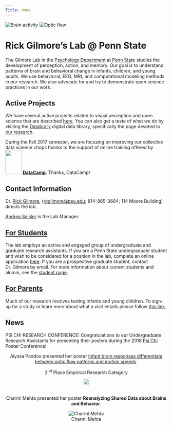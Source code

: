 ```yaml
---
Title: Home
---
```


![Brain activity](images/fesi-2014.jpg) ![Optic flow](images/optic-flow.jpg)

# Rick Gilmore's Lab @ Penn State

The Gilmore Lab in the [Psychology Department](http://psych.la.psu.edu) at [Penn State](http://www.psu.edu) studies the development of perception, action, and memory. Our goal is to understand patterns of brain and behavioral change in infants, children, and young adults. We use behavioral, EEG, MRI, and computational modeling methods in our research. We also advocate for and try to demonstrate open science practices in our work. 

## Active Projects

We have several active projects related to visual perception and open science that are described [here](research.html). You can also get a taste of what we do by visiting the <a href="https://databrary.org">Databrary</a> digital data library, specifically the page devoted to <a href="https://databrary.org/party/6">our research</a>.

During the Fall 2017 semester, we are focusing on improving our collective data science chops thanks to the support of online training offered by 
<img src="https://pbs.twimg.com/profile_images/883047035758313472/UM0JK6WN_400x400.jpg" height=75px width=50px>
[**DataCamp**](http://www.datacamp.com). Thanks, DataCamp!

## Contact Information

Dr. [Rick Gilmore](http://www.personal.psu.edu/rog1), ([rogilmore@psu.edu](mailto:rogilmore@psu.edu); 814-865-3664; 114 Moore Building) directs the lab.

[Andrea Seisler](mailto:ars17@psu.edu) is the Lab Manager.

<!-- ## Testing Sites -->

<!-- We have two testing sites.  -->

<!-- ### 449 Moore -->

<!-- <p>Department of Psychology</br> -->
<!-- The Pennsylvania State University</br> -->
<!-- University Park, PA 16802</br> -->
<!-- 814-863-3116</br> -->
<!-- </p> -->
<!-- ![Campus map](images/moore-map.jpg) -->

<!-- Parking for studies at the Moore Building can be found in the Nittany Lion Parking Deck. -->

<!-- ### 120 Chandlee -->

<!-- <p>Human Electrophysiology Facility</br> -->
<!-- [Social, Life, & Engineering Sciences Imaging Center (SLEIC)](http://imaging.psu.edu)</br> -->
<!-- University Park, PA 16802</br> -->
<!-- </p> -->

<!-- Parking for studies at Chandlee can be found near the building. Our research staff will provide full instructions when we schedule a visit. -->

## [For Students](pages/who-we-are.html)

The lab employs an active and engaged group of undergraduate and graduate research assistants. If you are a Penn State undergraduate student and wish to be considered for a position in the lab, complete an online application [here](https://docs.google.com/forms/d/1HgafpfTVPyMk_Wzf4b_ubzig_fs4lFGS6qh_y0sa0uE/viewform).  If you are a prospective graduate student, contact Dr. Gilmore by email.  For more information about current students and alumni, see the [student page](pages/who-we-are.html).

## [For Parents](pages/parents.html)

Much of our research involves testing infants and young children. To sign-up for a study or learn more about what a visit entails please follow [this link](pages/parents.html). 

## News

PSI CHI RESEARCH CONFERENCE!
Congratulations to our Undergraduate Research Assistants for presenting their posters during the 2018 [Psi Chi](http://sites.psu.edu/psichi/) Poster Conference!  


<center>Alyssa Pandos presented her poster [Infant brain responses differentiate between optic flow patterns and motion speeds](https://github.com/gilmore-lab/infant-moco-eeg/blob/master/pubs/psi-chi-2018-poster/pandos-gilmore-seisler-psichi-2018.pdf).  

2<sup>nd</sup> Place Empirical Research Category   

![](images/2018PsiChiAlyssaPandos.jpg)  
<br>
<br>
Charmi Mehta presented her poster **Reanalyzing Shared Data about Brains and Behavior**. 

![Charmi Mehta](images/2018PsiChiCharmiMehta.jpg)</center>


